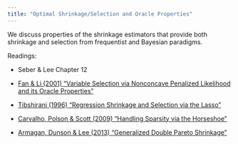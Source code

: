 ```yaml
---
title: "Optimal Shrinkage/Selection and Oracle Properties"
---
```


We discuss properties of the shrinkage estimators that provide both shrinkage and selection from frequentist and Bayesian paradigms. 

Readings:


- Seber & Lee Chapter  12

- [Fan & Li (2001) "Variable Selection via Nonconcave Penalized Likelihood and its Oracle Properties"](https://www.jstor.org/stable/3085904)

- [Tibshirani (1996) "Regression Shrinkage and Selection via the Lasso"](https://www.jstor.org/stable/2346178) 

- [Carvalho, Polson & Scott (2009) "Handling Sparsity via the Horseshoe"](https://www.jstor.org/stable/25734098)

- [Armagan, Dunson & Lee (2013) "Generalized Double Pareto Shrinkage"](https://www.jstor.org/stable/24310517)


